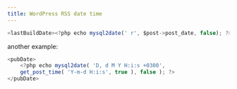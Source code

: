 ```yaml
---
title: WordPress RSS date time
---
```


```js copy
<lastBuildDate><?php echo mysql2date(' r', $post->post_date, false); ?></lastBuildDate>
```

another example:

```js copy
<pubDate>
    <?php echo mysql2date( 'D, d M Y H:i:s +0300', 
    get_post_time( 'Y-m-d H:i:s', true ), false ); ?>
</pubDate>
```